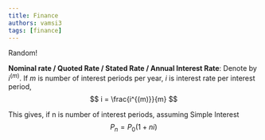 ```yaml
---
title: Finance
authors: vamsi3
tags: [finance]
---
```


Random!

<!--truncate-->

**Nominal rate / Quoted Rate / Stated Rate / Annual Interest Rate**: Denote by $i^{(m)}$. If $m$ is number of interest periods per year, $i$ is interest rate per interest period,
$$
i = \frac{i^{(m)}}{m}
$$

This gives, if n is number of interest periods, assuming Simple Interest
$$
P_n = P_0(1 + ni)
$$


